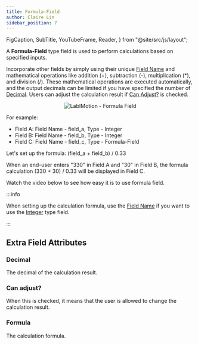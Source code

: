 ```yaml
---
title: Formula-Field
author: Claire Lin
sidebar_position: 7
---
```


  FigCaption,
  SubTitle,
  YouTubeFrame,
  Reader,
} from "@site/src/js/layout";

<Reader text="Designer" />

A **Formula-Field** type field is used to perform calculations based on specified inputs.

Incorporate other fields by simply using their unique [Field Name](../../fields#field-name) and mathematical operations like addition (+), subtraction (-), multiplication (*), and division (/). These mathematical operations are executed automatically, and the output decimals can be limited if you have specified the number of [Decimal](#decimal). Users can adjust the calculation result if [Can Adjust?](#can-adjust) is checked.

<p align="center">
  <img src={fieldFormula} alt="LabIMotion - Formula Field" />
</p>

For example:

- Field A: Field Name - field_a, Type - Integer
- Field B: Field Name - field_b, Type - Integer
- Field C: Field Name - field_c, Type - Formula-Field

Let's set up the formula: (field_a + field_b) / 0.33

When an end-user enters "330" in Field A and "30" in Field B, the formula calculation (330 + 30) / 0.33 will be displayed in Field C.

Watch the video below to see how easy it is to use formula field.

<YouTubeFrame
  src="https://www.youtube-nocookie.com/embed/KQiWymP4M-g"
  title="Designer - Formula Field"
/>
<FigCaption text="LabIMotion: Designer - Formula Field" />

:::info

When setting up the calculation formula, use the [Field Name](../../fields#field-name) if you want to use the [Integer](integer) type field.

:::

## Extra Field Attributes

### Decimal

The decimal of the calculation result.

### Can adjust?

When this is checked, it means that the user is allowed to change the calculation result.

### Formula

The calculation formula.
